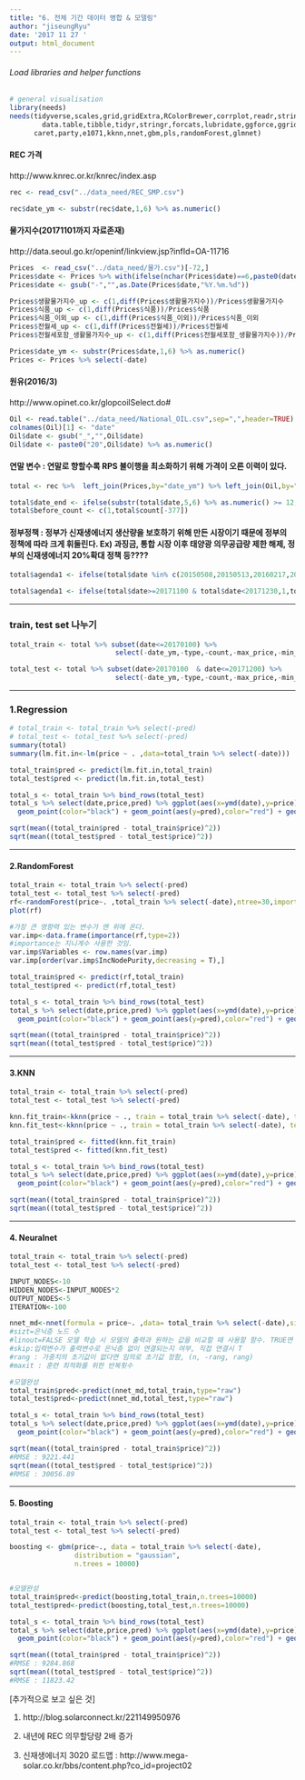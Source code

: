 ```yaml
---
title: "6. 전체 기간 데이터 병합 & 모델링"
author: "jiseungRyu"
date: '2017 11 27 '
output: html_document
---
```

###### Load libraries and helper functions
```r
# general visualisation
library(needs)
needs(tidyverse,scales,grid,gridExtra,RColorBrewer,corrplot,readr,stringr,
        data.table,tibble,tidyr,stringr,forcats,lubridate,ggforce,ggridges,
      caret,party,e1071,kknn,nnet,gbm,pls,randomForest,glmnet)
```

#### REC 가격

http://www.knrec.or.kr/knrec/index.asp

```r
rec <- read_csv("../data_need/REC_SMP.csv")

rec$date_ym <- substr(rec$date,1,6) %>% as.numeric()
```


#### 물가지수(20171101까지 자료존재)

http://data.seoul.go.kr/openinf/linkview.jsp?infId=OA-11716

```r
Prices  <- read_csv("../data_need/물가.csv")[-72,]
Prices$date <- Prices %>% with(ifelse(nchar(Prices$date)==6,paste0(date,"0.01"),paste0(date,".01")))
Prices$date <- gsub("-","",as.Date(Prices$date,"%Y.%m.%d"))

Prices$생활물가지수_up <- c(1,diff(Prices$생활물가지수))/Prices$생활물가지수
Prices$식품_up <- c(1,diff(Prices$식품))/Prices$식품
Prices$식품_이외_up <- c(1,diff(Prices$식품_이외))/Prices$식품_이외
Prices$전월세_up <- c(1,diff(Prices$전월세))/Prices$전월세
Prices$전월세포함_생활물가지수_up <- c(1,diff(Prices$전월세포함_생활물가지수))/Prices$전월세포함_생활물가지수

Prices$date_ym <- substr(Prices$date,1,6) %>% as.numeric()
Prices <- Prices %>% select(-date)
```


#### 원유(2016/3)

http://www.opinet.co.kr/glopcoilSelect.do#

```r
Oil <- read.table("../data_need/National_OIL.csv",sep=",",header=TRUE)
colnames(Oil)[1] <- "date"
Oil$date <- gsub("_","",Oil$date)
Oil$date <- paste0("20",Oil$date) %>% as.numeric()
```


#### 연말 변수 : 연말로 향할수록 RPS 불이행을 최소화하기 위해 가격이 오른 이력이 있다.

```r
total <- rec %>%  left_join(Prices,by="date_ym") %>% left_join(Oil,by="date")

total$date_end <- ifelse(substr(total$date,5,6) %>% as.numeric() >= 12,1,0)
total$before_count <- c(1,total$count[-377])
```


#### 정부정책 : 정부가 신재생에너지 생산량을 보호하기 위해 만든 시장이기 때문에 정부의 정책에 따라 크게 휘둘린다. Ex) 과징금, 통합 시장 이후 태양광 의무공급량 제한 해제, 정부의 신재생에너지 20%확대 정책 등????
```r
total$agenda1 <- ifelse(total$date %in% c(20150508,20150513,20160217,20160304,20170315,20170328),1,0)

total$agenda1 <- ifelse(total$date>=20171100 & total$date<20171230,1,total$agenda1)
```


------------------


### train, test set 나누기
```r
total_train <- total %>% subset(date<=20170100) %>%
                          select(-date_ym,-type,-count,-max_price,-min_price)

total_test <- total %>% subset(date>20170100  & date<=20171200) %>% 
                          select(-date_ym,-type,-count,-max_price,-min_price)

```



------------------


### 1.Regression
```r
# total_train <- total_train %>% select(-pred)
# total_test <- total_test %>% select(-pred)
summary(total)
summary(lm.fit.in<-lm(price ~ . ,data=total_train %>% select(-date)))

total_train$pred <- predict(lm.fit.in,total_train)
total_test$pred <- predict(lm.fit.in,total_test)

total_s <- total_train %>% bind_rows(total_test)
total_s %>% select(date,price,pred) %>% ggplot(aes(x=ymd(date),y=price))+
  geom_point(color="black") + geom_point(aes(y=pred),color="red") + geom_vline(xintercept = ymd(20170101))

sqrt(mean((total_train$pred - total_train$price)^2))
sqrt(mean((total_test$pred - total_test$price)^2))
```


------------------

#### 2.RandomForest 
```r
total_train <- total_train %>% select(-pred)
total_test <- total_test %>% select(-pred)
rf<-randomForest(price~. ,total_train %>% select(-date),ntree=30,importance=T)
plot(rf)

#가장 큰 영향력 있는 변수가 맨 위에 온다.
var.imp<-data.frame(importance(rf,type=2))
#importance는 지니계수 사용한 것임.
var.imp$Variables <- row.names(var.imp)
var.imp[order(var.imp$IncNodePurity,decreasing = T),]

total_train$pred <- predict(rf,total_train)
total_test$pred <- predict(rf,total_test)

total_s <- total_train %>% bind_rows(total_test)
total_s %>% select(date,price,pred) %>% ggplot(aes(x=ymd(date),y=price))+
  geom_point(color="black") + geom_point(aes(y=pred),color="red") + geom_vline(xintercept = ymd(20170101))

sqrt(mean((total_train$pred - total_train$price)^2))
sqrt(mean((total_test$pred - total_test$price)^2))

```


------------------

####  3.KNN
```r
total_train <- total_train %>% select(-pred)
total_test <- total_test %>% select(-pred)

knn.fit_train<-kknn(price ~ ., train = total_train %>% select(-date), test = total_train)
knn.fit_test<-kknn(price ~ ., train = total_train %>% select(-date), test = total_test)

total_train$pred <- fitted(knn.fit_train)
total_test$pred <- fitted(knn.fit_test)

total_s <- total_train %>% bind_rows(total_test)
total_s %>% select(date,price,pred) %>% ggplot(aes(x=ymd(date),y=price))+
  geom_point(color="black") + geom_point(aes(y=pred),color="red") + geom_vline(xintercept = ymd(20170101))

sqrt(mean((total_train$pred - total_train$price)^2))
sqrt(mean((total_test$pred - total_test$price)^2))

```


------------------

####  4. Neuralnet
```r
total_train <- total_train %>% select(-pred)
total_test <- total_test %>% select(-pred)

INPUT_NODES<-10
HIDDEN_NODES<-INPUT_NODES*2
OUTPUT_NODES<-5
ITERATION<-100

nnet_md<-nnet(formula = price~. ,data= total_train %>% select(-date),size=5,linout = TRUE,rang = 0.1,skip=TRUE,maxit = ITERATION)
#sizt=은닉층 노드 수
#linout=FALSE 모델 학습 시 모델의 출력과 원하는 값을 비교할 때 사용할 함수. TRUE면 엔트로피,FALSE면 SSE가 사용된다.
#skip:입력변수가 출력변수로 은닉층 없이 연결되는지 여부, 직접 연결시 T
#rang : 가중치의 초기값이 없다면 임의로 초기값 정함, (n, -rang, rang)
#maxit : 훈련 최적화를 위한 반복횟수

#모델완성
total_train$pred<-predict(nnet_md,total_train,type="raw")
total_test$pred<-predict(nnet_md,total_test,type="raw")

total_s <- total_train %>% bind_rows(total_test)
total_s %>% select(date,price,pred) %>% ggplot(aes(x=ymd(date),y=price))+
  geom_point(color="black") + geom_point(aes(y=pred),color="red") + geom_vline(xintercept = ymd(20170101))

sqrt(mean((total_train$pred - total_train$price)^2))
#RMSE : 9221.441
sqrt(mean((total_test$pred - total_test$price)^2))
#RMSE : 30056.89
```


------------------

####  5. Boosting
```r
total_train <- total_train %>% select(-pred)
total_test <- total_test %>% select(-pred)

boosting <- gbm(price~., data = total_train %>% select(-date),
                distribution = "gaussian",
                n.trees = 10000)


#모델완성
total_train$pred<-predict(boosting,total_train,n.trees=10000)
total_test$pred<-predict(boosting,total_test,n.trees=10000)

total_s <- total_train %>% bind_rows(total_test)
total_s %>% select(date,price,pred) %>% ggplot(aes(x=ymd(date),y=price))+
  geom_point(color="black") + geom_point(aes(y=pred),color="red") + geom_vline(xintercept = ymd(20170101))

sqrt(mean((total_train$pred - total_train$price)^2))
#RMSE : 9284.868
sqrt(mean((total_test$pred - total_test$price)^2))
#RMSE : 11823.42
```



[추가적으로 보고 싶은 것]

1. http://blog.solarconnect.kr/221149950976

2. 내년에 REC 의무할당량 2배 증가

3. 신재생에너지 3020 로드맵 : http://www.mega-solar.co.kr/bbs/content.php?co_id=project02